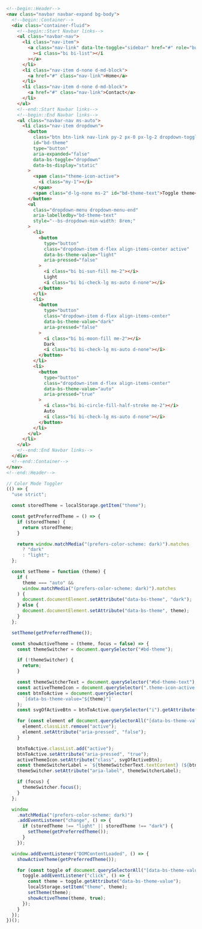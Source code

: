 ```html
<!--begin::Header-->
<nav class="navbar navbar-expand bg-body">
  <!--begin::Container-->
  <div class="container-fluid">
    <!--begin::Start Navbar links-->
    <ul class="navbar-nav">
      <li class="nav-item">
        <a class="nav-link" data-lte-toggle="sidebar" href="#" role="button"
          ><i class="bi bi-list"></i
        ></a>
      </li>
      <li class="nav-item d-none d-md-block">
        <a href="#" class="nav-link">Home</a>
      </li>
      <li class="nav-item d-none d-md-block">
        <a href="#" class="nav-link">Contact</a>
      </li>
    </ul>
    <!--end::Start Navbar links-->
    <!--begin::End Navbar links-->
    <ul class="navbar-nav ms-auto">
      <li class="nav-item dropdown">
        <button
          class="btn btn-link nav-link py-2 px-0 px-lg-2 dropdown-toggle d-flex align-items-center"
          id="bd-theme"
          type="button"
          aria-expanded="false"
          data-bs-toggle="dropdown"
          data-bs-display="static"
        >
          <span class="theme-icon-active">
            <i class="my-1"></i>
          </span>
          <span class="d-lg-none ms-2" id="bd-theme-text">Toggle theme</span>
        </button>
        <ul
          class="dropdown-menu dropdown-menu-end"
          aria-labelledby="bd-theme-text"
          style="--bs-dropdown-min-width: 8rem;"
        >
          <li>
            <button
              type="button"
              class="dropdown-item d-flex align-items-center active"
              data-bs-theme-value="light"
              aria-pressed="false"
            >
              <i class="bi bi-sun-fill me-2"></i>
              Light
              <i class="bi bi-check-lg ms-auto d-none"></i>
            </button>
          </li>
          <li>
            <button
              type="button"
              class="dropdown-item d-flex align-items-center"
              data-bs-theme-value="dark"
              aria-pressed="false"
            >
              <i class="bi bi-moon-fill me-2"></i>
              Dark
              <i class="bi bi-check-lg ms-auto d-none"></i>
            </button>
          </li>
          <li>
            <button
              type="button"
              class="dropdown-item d-flex align-items-center"
              data-bs-theme-value="auto"
              aria-pressed="true"
            >
              <i class="bi bi-circle-fill-half-stroke me-2"></i>
              Auto
              <i class="bi bi-check-lg ms-auto d-none"></i>
            </button>
          </li>
        </ul>
      </li>
    </ul>
    <!--end::End Navbar links-->
  </div>
  <!--end::Container-->
</nav>
<!--end::Header-->
```

```js
// Color Mode Toggler
(() => {
  "use strict";

  const storedTheme = localStorage.getItem("theme");

  const getPreferredTheme = () => {
    if (storedTheme) {
      return storedTheme;
    }

    return window.matchMedia("(prefers-color-scheme: dark)").matches
      ? "dark"
      : "light";
  };

  const setTheme = function (theme) {
    if (
      theme === "auto" &&
      window.matchMedia("(prefers-color-scheme: dark)").matches
    ) {
      document.documentElement.setAttribute("data-bs-theme", "dark");
    } else {
      document.documentElement.setAttribute("data-bs-theme", theme);
    }
  };

  setTheme(getPreferredTheme());

  const showActiveTheme = (theme, focus = false) => {
    const themeSwitcher = document.querySelector("#bd-theme");

    if (!themeSwitcher) {
      return;
    }

    const themeSwitcherText = document.querySelector("#bd-theme-text");
    const activeThemeIcon = document.querySelector(".theme-icon-active i");
    const btnToActive = document.querySelector(
      `[data-bs-theme-value="${theme}"]`
    );
    const svgOfActiveBtn = btnToActive.querySelector("i").getAttribute("class");

    for (const element of document.querySelectorAll("[data-bs-theme-value]")) {
      element.classList.remove("active");
      element.setAttribute("aria-pressed", "false");
    }

    btnToActive.classList.add("active");
    btnToActive.setAttribute("aria-pressed", "true");
    activeThemeIcon.setAttribute("class", svgOfActiveBtn);
    const themeSwitcherLabel = `${themeSwitcherText.textContent} (${btnToActive.dataset.bsThemeValue})`;
    themeSwitcher.setAttribute("aria-label", themeSwitcherLabel);

    if (focus) {
      themeSwitcher.focus();
    }
  };

  window
    .matchMedia("(prefers-color-scheme: dark)")
    .addEventListener("change", () => {
      if (storedTheme !== "light" || storedTheme !== "dark") {
        setTheme(getPreferredTheme());
      }
    });

  window.addEventListener("DOMContentLoaded", () => {
    showActiveTheme(getPreferredTheme());

    for (const toggle of document.querySelectorAll("[data-bs-theme-value]")) {
      toggle.addEventListener("click", () => {
        const theme = toggle.getAttribute("data-bs-theme-value");
        localStorage.setItem("theme", theme);
        setTheme(theme);
        showActiveTheme(theme, true);
      });
    }
  });
})();
```
